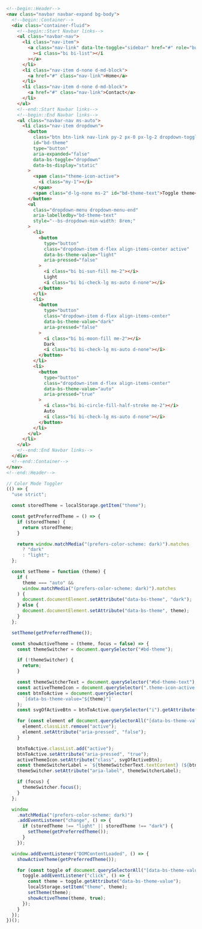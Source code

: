 ```html
<!--begin::Header-->
<nav class="navbar navbar-expand bg-body">
  <!--begin::Container-->
  <div class="container-fluid">
    <!--begin::Start Navbar links-->
    <ul class="navbar-nav">
      <li class="nav-item">
        <a class="nav-link" data-lte-toggle="sidebar" href="#" role="button"
          ><i class="bi bi-list"></i
        ></a>
      </li>
      <li class="nav-item d-none d-md-block">
        <a href="#" class="nav-link">Home</a>
      </li>
      <li class="nav-item d-none d-md-block">
        <a href="#" class="nav-link">Contact</a>
      </li>
    </ul>
    <!--end::Start Navbar links-->
    <!--begin::End Navbar links-->
    <ul class="navbar-nav ms-auto">
      <li class="nav-item dropdown">
        <button
          class="btn btn-link nav-link py-2 px-0 px-lg-2 dropdown-toggle d-flex align-items-center"
          id="bd-theme"
          type="button"
          aria-expanded="false"
          data-bs-toggle="dropdown"
          data-bs-display="static"
        >
          <span class="theme-icon-active">
            <i class="my-1"></i>
          </span>
          <span class="d-lg-none ms-2" id="bd-theme-text">Toggle theme</span>
        </button>
        <ul
          class="dropdown-menu dropdown-menu-end"
          aria-labelledby="bd-theme-text"
          style="--bs-dropdown-min-width: 8rem;"
        >
          <li>
            <button
              type="button"
              class="dropdown-item d-flex align-items-center active"
              data-bs-theme-value="light"
              aria-pressed="false"
            >
              <i class="bi bi-sun-fill me-2"></i>
              Light
              <i class="bi bi-check-lg ms-auto d-none"></i>
            </button>
          </li>
          <li>
            <button
              type="button"
              class="dropdown-item d-flex align-items-center"
              data-bs-theme-value="dark"
              aria-pressed="false"
            >
              <i class="bi bi-moon-fill me-2"></i>
              Dark
              <i class="bi bi-check-lg ms-auto d-none"></i>
            </button>
          </li>
          <li>
            <button
              type="button"
              class="dropdown-item d-flex align-items-center"
              data-bs-theme-value="auto"
              aria-pressed="true"
            >
              <i class="bi bi-circle-fill-half-stroke me-2"></i>
              Auto
              <i class="bi bi-check-lg ms-auto d-none"></i>
            </button>
          </li>
        </ul>
      </li>
    </ul>
    <!--end::End Navbar links-->
  </div>
  <!--end::Container-->
</nav>
<!--end::Header-->
```

```js
// Color Mode Toggler
(() => {
  "use strict";

  const storedTheme = localStorage.getItem("theme");

  const getPreferredTheme = () => {
    if (storedTheme) {
      return storedTheme;
    }

    return window.matchMedia("(prefers-color-scheme: dark)").matches
      ? "dark"
      : "light";
  };

  const setTheme = function (theme) {
    if (
      theme === "auto" &&
      window.matchMedia("(prefers-color-scheme: dark)").matches
    ) {
      document.documentElement.setAttribute("data-bs-theme", "dark");
    } else {
      document.documentElement.setAttribute("data-bs-theme", theme);
    }
  };

  setTheme(getPreferredTheme());

  const showActiveTheme = (theme, focus = false) => {
    const themeSwitcher = document.querySelector("#bd-theme");

    if (!themeSwitcher) {
      return;
    }

    const themeSwitcherText = document.querySelector("#bd-theme-text");
    const activeThemeIcon = document.querySelector(".theme-icon-active i");
    const btnToActive = document.querySelector(
      `[data-bs-theme-value="${theme}"]`
    );
    const svgOfActiveBtn = btnToActive.querySelector("i").getAttribute("class");

    for (const element of document.querySelectorAll("[data-bs-theme-value]")) {
      element.classList.remove("active");
      element.setAttribute("aria-pressed", "false");
    }

    btnToActive.classList.add("active");
    btnToActive.setAttribute("aria-pressed", "true");
    activeThemeIcon.setAttribute("class", svgOfActiveBtn);
    const themeSwitcherLabel = `${themeSwitcherText.textContent} (${btnToActive.dataset.bsThemeValue})`;
    themeSwitcher.setAttribute("aria-label", themeSwitcherLabel);

    if (focus) {
      themeSwitcher.focus();
    }
  };

  window
    .matchMedia("(prefers-color-scheme: dark)")
    .addEventListener("change", () => {
      if (storedTheme !== "light" || storedTheme !== "dark") {
        setTheme(getPreferredTheme());
      }
    });

  window.addEventListener("DOMContentLoaded", () => {
    showActiveTheme(getPreferredTheme());

    for (const toggle of document.querySelectorAll("[data-bs-theme-value]")) {
      toggle.addEventListener("click", () => {
        const theme = toggle.getAttribute("data-bs-theme-value");
        localStorage.setItem("theme", theme);
        setTheme(theme);
        showActiveTheme(theme, true);
      });
    }
  });
})();
```
